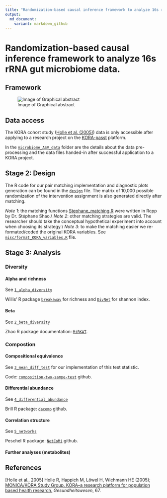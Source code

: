 ```yaml
---
title: "Randomization-based causal inference framework to analyze 16s rRNA gut microbiome data."
output:
  md_document:
    variant: markdown_github
---
```


# Randomization-based causal inference framework to analyze 16s rRNA gut microbiome data.

## Framework

![Image of Graphical abstract](misc/Fig1_graphical_abstract.png)

## Data access

The KORA cohort study ([Holle et al. (2005)](https://pubmed.ncbi.nlm.nih.gov/16032513/)) data is only accessible after applying to a research project on the [KORA-passt](https://epi.helmholtz-muenchen.de) platform.

In the [`microbiome_ASV_data`](microbiome_ASV_data) folder are the details about the data pre-processing and the data files handed-in after successful application to a KORA project.

## Stage 2: Design

The R code for our pair matching implementation and diagnostic plots generation can be found in the [`design`](design) file. The matrix of 10,000 possible randomization of the intervention assignment is also generated directly after matching.

*Note 1*: the matching functions [Stephane_matching.R](misc/Stephane_matching.R) were written in Rcpp by Dr. Stéphane Shao.\\
*Note 2*: other matching strategies are valid. The researcher should take the conceptual hypothetical experiment into account when choosing its strategy.\\
*Note 3*: to make the matching easier we re-formated/coded the original KORA variables. See [`misc/format_KORA_variables.R`](misc/format_KORA_variables.R) file.

## Stage 3: Analysis

### Diversity

#### Alpha and richness

See [`1_alpha_diversity`](1_alpha_diversity)

Willis' R package [`breakaway`](https://github.com/adw96/breakaway) for richness and [`DivNet`](https://github.com/adw96/DivNet) for shannon index.

#### Beta

See [`2_beta_diversity`](2_beta_diversity)

Zhao R package documentation: [`MiRKAT`](https://cran.r-project.org/web/packages/MiRKAT/index.html).

### Compostion

#### Compositional equivalence

See [`3_mean_diff_test`](3_mean_diff_test) for our implementation of this test statistic.

Code: [`composition-two-sampe-test`](https://github.com/yuanpeicao/composition-two-sampe-test) github.

#### Differential abundance

See [`4_differential_abundance`](4_differential_abundance)

Brill R package: [`dacomp`](https://github.com/barakbri/dacomp) github.

#### Correlation structure

See [`5_networks`](5_networks)

Peschel R package: [`NetCoMi`](https://github.com/stefpeschel/NetCoMi) github.

#### Further analyses (metabolites)

## References

[Holle et al., 2005] Holle R, Happich M, Löwel H, Wichmann HE (2005); [MONICA/KORA Study Group. KORA--a research platform for population based health research.](https://pubmed.ncbi.nlm.nih.gov/16032513/) *Gesundheitswesen*, 67. 


